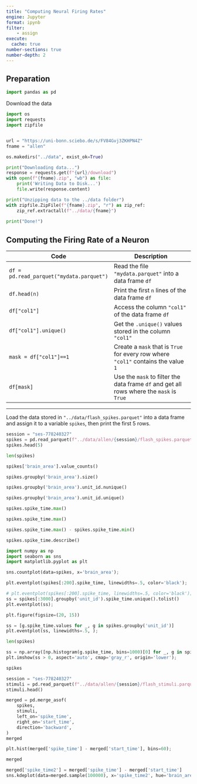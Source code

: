 ```yaml
---
title: "Computing Neural Firing Rates"
engine: Jupyter
format: ipynb
filter:
    - assign
execute: 
  cache: true
number-sections: true
number-depth: 2
---
```


## Preparation

```python
import pandas as pd
```

Download the data
```python
import os
import requests
import zipfile


url = "https://uni-bonn.sciebo.de/s/FV84Gvj3ZKHPN4Z"
fname = "allen"

os.makedirs("../data", exist_ok=True)

print("Downloading data...")
response = requests.get(f"{url}/download")
with open(f"{fname}.zip", "wb") as file:
    print('Writing Data to Disk...')
    file.write(response.content)

print("Unzipping data to the ../data folder")
with zipfile.ZipFile(f"{fname}.zip", "r") as zip_ref:
    zip_ref.extractall(f"../data/{fname}")
    
print("Done!")
```

## Computing the Firing Rate of a Neuron

| Code | Description |
| --- | --- |
| `df = pd.read_parquet("mydata.parquet")` | Read the file `"mydata.parquet"` into a data frame `df` |
| `df.head(n)` | Print the first `n` lines of the data frame `df` |
| `df["col1"]` | Access the column `"col1"` of the data frame `df` |
| `df["col1"].unique()` | Get the `.unique()` values stored in the column `"col1"` |
| `mask = df["col1"]==1` | Create a `mask` that is `True` for every row where `"col1"` contains the value `1` |
| `df[mask]` | Use the `mask` to filter the data frame `df` and get all rows where the `mask` is `True` |

---


:::{#exr-}
Load the data stored in `"../data/flash_spikes.parquet"` into a data frame and assign it to a variable `spikes`, then print the first 5 rows.
:::
:::{sol.}
```python
session = "ses-778240327"
spikes = pd.read_parquet(f"../data/allen/{session}/flash_spikes.parquet")
spikes.head(5)
```
:::


```python
len(spikes)
```

```python
spikes['brain_area'].value_counts()
```

```python
spikes.groupby('brain_area').size()
```

```python
spikes.groupby('brain_area').unit_id.nunique()
```

```python
spikes.groupby('brain_area').unit_id.unique()
```

```python
spikes.spike_time.max()
```

```python
spikes.spike_time.max()
```

```python
spikes.spike_time.max() - spikes.spike_time.min()
```

```python
spikes.spike_time.describe()
```

```python
import numpy as np
import seaborn as sns
import matplotlib.pyplot as plt
```

```python
sns.countplot(data=spikes, x='brain_area');
```

```python
plt.eventplot(spikes[:200].spike_time, linewidths=.5, color='black');
```


```python
# plt.eventplot(spikes[:200].spike_time, linewidths=.5, color='black');
ss = spikes[:3000].groupby('unit_id').spike_time.unique().tolist()
plt.eventplot(ss);
```


```python

plt.figure(figsize=(20, 15))

ss = [g.spike_time.values for _, g in spikes.groupby('unit_id')]
plt.eventplot(ss, linewidths=.5, );
```

```python
len(spikes)
```

```python
ss = np.array([np.histogram(g.spike_time, bins=1000)[0] for _, g in spikes.groupby('unit_id')])
plt.imshow(ss > 0, aspect='auto', cmap='gray_r', origin='lower');
```


```python
spikes
```



```python
session = "ses-778240327"
stimuli = pd.read_parquet(f"../data/allen/{session}/flash_stimuli.parquet")
stimuli.head()
```


```python
merged = pd.merge_asof(
    spikes,
    stimuli,
    left_on='spike_time',
    right_on='start_time',
    direction='backward',
)
merged
```


```python
plt.hist(merged['spike_time'] - merged['start_time'], bins=60);
```

```python
merged
```

```python
merged['spike_time2'] = merged['spike_time'] - merged['start_time']
sns.kdeplot(data=merged.sample(100000), x='spike_time2', hue='brain_area');
```